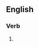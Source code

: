 ==English==

===Verb===
{{head|en|present participle}}

# {{present participle of|bethink|lang=en|nocat=1}}